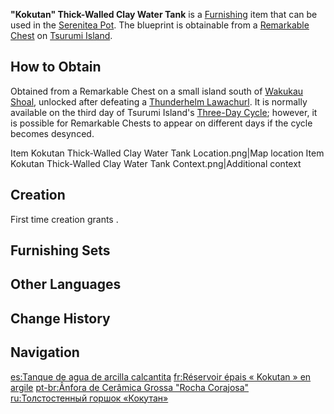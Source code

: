 {{Furnishing Infobox
|id             = 373131
|image          = Item Kokutan Thick-Walled Clay Water Tank.png
|category       = Landscape
|subcategory    = Small Object
|quality        = 2
|adeptal_energy = 30
|description    = The preservation of fresh water is of utmost importance for countryside life. The villagers in [[Konda Village]] have been using such a water tank for more than 100 years. It is made of heavy clay, which is hard and strong, and a tank liner made of fused cast stone, which is said to have a certain self-cleaning effect on the fresh water stored in it.
|blueprint      = Remarkable Chest
|load           = 65
|reduced_load   = 47
}}
'''"Kokutan" Thick-Walled Clay Water Tank''' is a [[Furnishing]] item that can be used in the [[Serenitea Pot]]. The blueprint is obtainable from a [[Remarkable Chest]] on [[Tsurumi Island]].

==How to Obtain==
Obtained from a Remarkable Chest on a small island south of [[Wakukau Shoal]], unlocked after defeating a [[Thunderhelm Lawachurl]]. It is normally available on the third day of Tsurumi Island's [[Tsurumi Island#Three-Day Cycle|Three-Day Cycle]]; however, it is possible for Remarkable Chests to appear on different days if the cycle becomes desynced.
<gallery>
Item Kokutan Thick-Walled Clay Water Tank Location.png|Map location
Item Kokutan Thick-Walled Clay Water Tank Context.png|Additional context
</gallery>

==Creation==
First time creation grants {{Item|Trust|24|x=}}.
{{Recipe
|type = Creation
|time = 12h
|Otogi Wood = 4
|Iron Chunk = 2
|sort = Otogi Wood;Iron Chunk
}}

==Furnishing Sets==
{{Craft Usage|type=Furnishing Set}}

==Other Languages==
{{Other Languages
|en      = "Kokutan" Thick-Walled Clay Water Tank
|zhs     = 厚壁「石胆」陶制水缸
|zhs_rm  = Hòu Bì "Shí Dǎn" Táo Zhì Shuǐ Gāng
|zht     = 厚壁「石膽」陶製水缸
|zht_rm  = Hòu Bì "Shí Dǎn" Táo Zhì Shuǐ Gāng
|zh_tl   = 
|ja      = 壁厚「石芯」陶製水がめ
|ja_rm   = Hekikou "Kokushin" Tousei Mizugame{{Assumed}}
|ja_tl   = Thick-Walled "Kokushin" Ceramic Water Jug
|ja_note = {{ja|石芯}} cannot be read as ''kokutan'' as {{ja|芯}} cannot be read as ''tan''.
|ko      = 두꺼운 「바위 핵」 물 항아리
|ko_tl   = Thick "Rock Core" Water Jar
|es      = Tanque de agua de arcilla calcantita
|es_tl   = {{w|Chalcanthite}} Clay Water Tank
|fr      = Réservoir épais «&nbsp;Kokutan&nbsp;» en argile
|fr_tl   = Thick Tank "Kokutan" Made of Clay
|ru      = Толстостенный горшок «Кокутан»
|ru_tl   = Thick-Walled Pot "Kokutan"
|th      = ถังเก็บน้ำดินเผา "Kokutan" แบบหนา
|th_rm   = Thang Kep Nam Dinphao "Kokutan" Baep Na
|th_tl   = Thick-Walled Terracotta Water Tank "Kokutan"
|vi      = Lu Nước Đất Sét "Kokutan"
|vi_tl   = 
|de      = Dickwandiger „Kokutan“-Wasserkrug
|de_tl   = Thick-Walled "Kokutan" Water Tank
|id      = Bejana Porselen "Kokutan"
|id_tl   = Porcelain Water Tank "Kokutan"
|pt      = Ânfora de Cerâmica Grossa "Rocha Corajosa"
|pt_tl   = 
|tr      = Kalın "Khokutan" Su Küpü
|tr_tl   = Thick "Kokutan" Water Jar
|it      = Tanica d'acqua Kokutan in argilla pesante
|it_tl   = Heavy Clay Kokutan Water Tank
}}

==Change History==
{{Change History|2.2}}

==Navigation==
{{Furnishing Navbox|exterior}}

[[es:Tanque de agua de arcilla calcantita]]
[[fr:Réservoir épais « Kokutan » en argile]]
[[pt-br:Ânfora de Cerâmica Grossa "Rocha Corajosa"]]
[[ru:Толстостенный горшок «Кокутан»]]